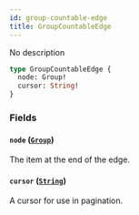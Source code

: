 ```yaml
---
id: group-countable-edge
title: GroupCountableEdge
---
```


No description

```graphql
type GroupCountableEdge {
  node: Group!
  cursor: String!
}
```

### Fields

#### `node` ([`Group`](../../../developer/api-reference/objects/group))

The item at the end of the edge.

#### `cursor` ([`String`](../../../developer/api-reference/scalars/string))

A cursor for use in pagination.
